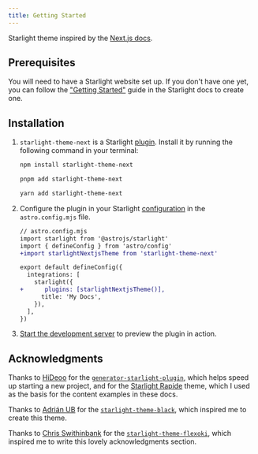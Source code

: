 ```yaml
---
title: Getting Started
---
```


Starlight theme inspired by the [Next.js docs](https://nextjs.org/docs).

## Prerequisites

You will need to have a Starlight website set up.
If you don't have one yet, you can follow the ["Getting Started"](https://starlight.astro.build/getting-started) guide in the Starlight docs to create one.

## Installation


<Steps>

1. `starlight-theme-next` is a Starlight [plugin](https://starlight.astro.build/reference/plugins/). Install it by running the following command in your terminal:

   <Tabs syncKey="pkg">

   <TabItem label="npm">

   ```sh
   npm install starlight-theme-next
   ```

   </TabItem>

   <TabItem label="pnpm">

   ```sh
   pnpm add starlight-theme-next
   ```

   </TabItem>

   <TabItem label="Yarn">

   ```sh
   yarn add starlight-theme-next
   ```

   </TabItem>

   </Tabs>

2. Configure the plugin in your Starlight [configuration](https://starlight.astro.build/reference/configuration/#plugins) in the `astro.config.mjs` file.

   ```diff lang="js"
   // astro.config.mjs
   import starlight from '@astrojs/starlight'
   import { defineConfig } from 'astro/config'
   +import starlightNextjsTheme from 'starlight-theme-next'

   export default defineConfig({
     integrations: [
       starlight({
   +      plugins: [starlightNextjsTheme()],
         title: 'My Docs',
       }),
     ],
   })
   ```

3. [Start the development server](https://starlight.astro.build/getting-started/#start-the-development-server) to preview the plugin in action.

</Steps>

## Acknowledgments

Thanks to [HiDeoo](https://hideoo.dev/) for the [`generator-starlight-plugin`](https://github.com/HiDeoo/generator-starlight-plugin), which helps speed up starting a new project, and for the [Starlight Rapide](https://github.com/HiDeoo/starlight-theme-rapide) theme, which I used as the basis for the content examples in these docs.

Thanks to [Adrián UB](https://github.com/adrian-ub) for the [`starlight-theme-black`](https://github.com/adrian-ub/starlight-theme-black), which inspired me to create this theme.

Thanks to [Chris Swithinbank](https://github.com/delucis) for the [`starlight-theme-flexoki`](https://github.com/delucis/starlight-theme-flexoki), which inspired me to write this lovely acknowledgments section.
